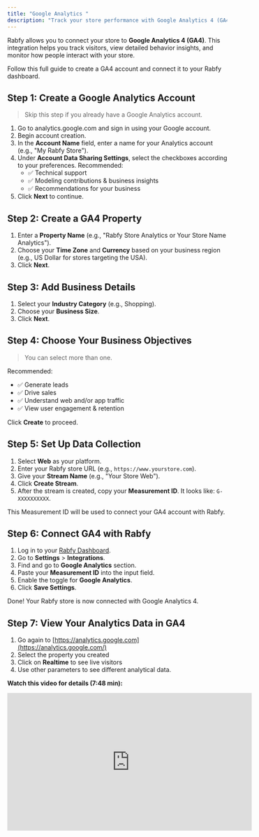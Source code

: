 ```yaml
---
title: "Google Analytics "
description: "Track your store performance with Google Analytics 4 (GA4)"
---
```


Rabfy allows you to connect your store to **Google Analytics 4 (GA4)**. This integration helps you track visitors, view detailed behavior insights, and monitor how people interact with your store.

Follow this full guide to create a GA4 account and connect it to your Rabfy dashboard.

## Step 1: Create a Google Analytics Account

> Skip this step if you already have a Google Analytics account.

1. Go to analytics.google.com and sign in using your Google account.
2. Begin account creation.
3. In the **Account Name** field, enter a name for your Analytics account (e.g., "My Rabfy Store").
4. Under **Account Data Sharing Settings**, select the checkboxes according to your preferences. Recommended:
   - ✅ Technical support
   - ✅ Modeling contributions & business insights
   - ✅ Recommendations for your business
5. Click **Next** to continue.

## Step 2: Create a GA4 Property

1. Enter a **Property Name** (e.g., "Rabfy Store Analytics or Your Store Name Analytics").
2. Choose your **Time Zone** and **Currency** based on your business region (e.g., US Dollar for stores targeting the USA).
3. Click **Next**.

## Step 3: Add Business Details

1. Select your **Industry Category** (e.g., Shopping).
2. Choose your **Business Size**.
3. Click **Next**.

## Step 4: Choose Your Business Objectives

> You can select more than one.

Recommended:

- ✅ Generate leads
- ✅ Drive sales
- ✅ Understand web and/or app traffic
- ✅ View user engagement & retention

Click **Create** to proceed.

## Step 5: Set Up Data Collection

1. Select **Web** as your platform.
2. Enter your Rabfy store URL (e.g., `https://www.yourstore.com`).
3. Give your **Stream Name** (e.g., "Your Store Web").
4. Click **Create Stream**.
5. After the stream is created, copy your **Measurement ID**. It looks like: `G-XXXXXXXXXX`.

This Measurement ID will be used to connect your GA4 account with Rabfy.

## Step 6: Connect GA4 with Rabfy

1. Log in to your [Rabfy Dashboard](https://dashboard.rabfy.com).
2. Go to **Settings** \> **Integrations**.
3. Find and go to **Google Analytics** section.
4. Paste your **Measurement ID** into the input field.
5. Enable the toggle for **Google Analytics**.
6. Click **Save Settings**.

Done\! Your Rabfy store is now connected with Google Analytics 4.

## Step 7: View Your Analytics Data in GA4

1. Go again to [https://analytics.google.com](https://analytics.google.com/)
2. Select the property you created
3. Click on **Realtime** to see live visitors
4. Use other parameters to see different analytical data.

**Watch this video for details (7:48 min):**

<iframe width="560" height="315" src="https://www.youtube.com/embed/UAzzl91EeJs?si=deo-DW6gFMKNTb0g" title="YouTube video player" frameborder="0" allow="accelerometer; autoplay; clipboard-write; encrypted-media; gyroscope; picture-in-picture; web-share" referrerpolicy="strict-origin-when-cross-origin" allowfullscreen />

## Notes

- Data may take a few minutes to start showing in GA4
- Rabfy also provides a built-in Analytics section in the dashboard
- You can use both Rabfy Analytics and GA4 together